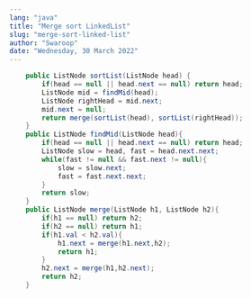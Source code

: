 ```yaml
---
lang: "java"
title: "Merge sort LinkedList"
slug: "merge-sort-linked-list"
author: "Swaroop"
date: "Wednesday, 30 March 2022"
---
```

```java
    public ListNode sortList(ListNode head) {
        if(head == null || head.next == null) return head;
        ListNode mid = findMid(head);
        ListNode rightHead = mid.next;
        mid.next = null;
        return merge(sortList(head), sortList(rightHead));
    }
    public ListNode findMid(ListNode head){
        if(head == null || head.next == null) return head;
        ListNode slow = head, fast = head.next.next;
        while(fast != null && fast.next != null){
            slow = slow.next;
            fast = fast.next.next;
        }
        return slow;
    }
    public ListNode merge(ListNode h1, ListNode h2){
        if(h1 == null) return h2;
        if(h2 == null) return h1;
        if(h1.val < h2.val){
            h1.next = merge(h1.next,h2);
            return h1;
        }
        h2.next = merge(h1,h2.next);
        return h2;
    }
```